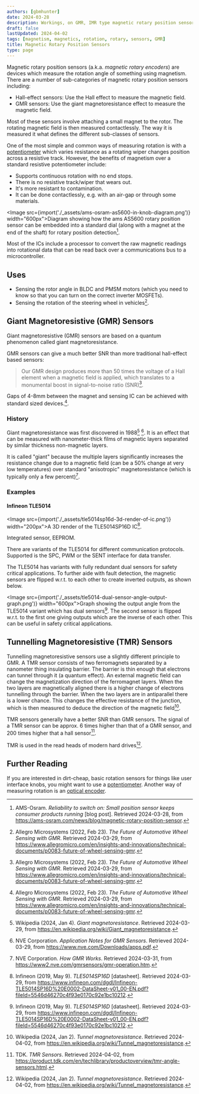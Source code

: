 ```yaml
---
authors: [gbmhunter]
date: 2024-03-28
description: Workings, on GMR, IMR type magnetic rotary position sensors.
draft: false
lastUpdated: 2024-04-02
tags: [magnetism, magnetics, rotation, rotary, sensors, GMR]
title: Magnetic Rotary Position Sensors
type: page
---
```



<WarningIsNotes />

Magnetic rotary position sensors (a.k.a. _magnetic rotary encoders_) are devices which measure the rotation angle of something using magnetism. There are a number of sub-categories of magnetic rotary position sensors including:

* Hall-effect sensors: Use the Hall effect to measure the magnetic field.
* GMR sensors: Use the giant magnetoresistance effect to measure the magnetic field.

Most of these sensors involve attaching a small magnet to the rotor. The rotating magnetic field is then measured contactlessly. The way it is measured it what defines the different sub-classes of sensors.

One of the most simple and common ways of measuring rotation is with a [potentiometer](/electronics/components/potentiometers-and-rheostats/) which varies resistance as a rotating wiper changes position across a resistive track. However, the benefits of magnetism over a standard resistive potentiometer include:

* Supports continuous rotation with no end stops.
* There is no resistive track/wiper that wears out.
* It's more resistant to contamination.
* It can be done contactlessly, e.g. with an air-gap or through some materials.

<Image src={import('./_assets/ams-osram-as5600-in-knob-diagram.png')} width="600px">Diagram showing how the ams AS5600 rotary position sensor can be embedded into a standard dial (along with a magnet at the end of the shaft) for rotary position detection[^ams-osram-as5600-position-sensor-blog].</Image>

Most of the ICs include a processor to convert the raw magnetic readings into rotational data that can be read back over a communications bus to a microcontroller.

## Uses

* Sensing the rotor angle in BLDC and PMSM motors (which you need to know so that you can turn on the correct inverter MOSFETs).
* Sensing the rotation of the steering wheel in vehicles[^allegro-future-of-automotive-wheel-sensing-with-gmr].

## Giant Magnetoresistive (GMR) Sensors

Giant magnetoresistive (GMR) sensors are based on a quantum phenomenon called giant magnetoresistance. 

GMR sensors can give a much better SNR than more traditional hall-effect based sensors: 

> Our GMR design produces more than 50 times the voltage of a Hall element when a magnetic field is applied, which translates to a monumental boost in signal-to-noise ratio (SNR)[^allegro-future-of-automotive-wheel-sensing-with-gmr].

Gaps of 4-8mm between the magnet and sensing IC can be achieved with standard sized devices.[^allegro-future-of-automotive-wheel-sensing-with-gmr].

### History

Giant magnetoresistance was first discovered in 1988[^wikipedia-giant-magnetoresistance] [^nve-application-notes-for-gmr-sensors]. It is an effect that can be measured with nanometer-thick films of magnetic layers separated by similar thickness non-magnetic layers.

It is called "giant" because the multiple layers significantly increases the resistance change due to a magnetic field (can be a 50% change at very low temperatures) over standard "anisotropic" magnetoresistance (which is typically only a few percent)[^nve-how-gmr-works].

### Examples

#### Infineon TLE5014

<Image src={import('./_assets/tle5014sp16d-3d-render-of-ic.png')} width="200px">A 3D render of the TLE5014SP16D IC[^infineon-tle5014sp16d-ds].</Image>

Integrated sensor, EEPROM. 

There are variants of the TLE5014 for different communication protocols. Supported is the SPC, PWM or the SENT interface for data transfer.

The TLE5014 has variants with fully redundant dual sensors for safety critical applications. To further aide with fault detection, the magnetic sensors are flipped w.r.t. to each other to create inverted outputs, as shown below.

<Image src={import('./_assets/tle5014-dual-sensor-angle-output-graph.png')} width="600px">Graph showing the output angle from the TLE5014 variant which has dual sensors[^infineon-tle5014sp16d-ds]. The second sensor is flipped w.r.t. to the first one giving outputs which are the inverse of each other. This can be useful in safety critical applications.</Image>

## Tunnelling Magnetoresistive (TMR) Sensors

Tunnelling magnetoresistive sensors use a slightly different principle to GMR. A TMR sensor consists of two ferromagnets separated by a nanometer thing insulating barrier. The barrier is thin enough that electrons can tunnel through it (a quantum effect). An external magnetic field can change the magnetization direction of the ferromagnet layers. When the two layers are magnetically aligned there is a higher change of electrons tunnelling through the barrier. When the two layers are in antiparallel there is a lower chance. This changes the effective resistance of the junction, which is then measured to deduce the direction of the magnetic field[^wikipedia-tunnel-magnetoresistance].

TMR sensors generally have a better SNR than GMR sensors. The signal of a TMR sensor can be approx. 6 times higher than that of a GMR sensor, and 200 times higher that a hall sensor[^tdk-tmr-sensors].

TMR is used in the read heads of modern hard drives[^wikipedia-tunnel-magnetoresistance].

## Further Reading

If you are interested in dirt-cheap, basic rotation sensors for things like user interface knobs, you might want to use a [potentiometer](/electronics/components/potentiometers-and-rheostats/). Another way of measuring rotation is an [optical encoder](/electronics/components/encoders/).

[^ams-osram-as5600-position-sensor-blog]: AMS-Osram. _Reliability to switch on: Small position sensor keeps consumer products running_ [blog post]. Retrieved 2024-03-28, from https://ams-osram.com/news/blog/magnetic-rotary-position-sensor.
[^wikipedia-giant-magnetoresistance]: Wikipedia (2024, Jan 4). _Giant magnetoresistance_. Retrieved 2024-03-29, from https://en.wikipedia.org/wiki/Giant_magnetoresistance.
[^nve-application-notes-for-gmr-sensors]: NVE Corporation. _Application Notes for GMR Sensors_. Retrieved 2024-03-29, from https://www.nve.com/Downloads/apps.pdf.
[^infineon-tle5014sp16d-ds]: Infineon (2019, May 9). _TLE5014SP16D_ [datasheet]. Retrieved 2024-03-29, from https://www.infineon.com/dgdl/Infineon-TLE5014SP16D%20E0002-DataSheet-v01_00-EN.pdf?fileId=5546d46270c4f93e0170c92e1bc10212.
[^allegro-future-of-automotive-wheel-sensing-with-gmr]: Allegro Microsystems (2022, Feb 23). _The Future of Automotive Wheel Sensing with GMR_. Retrieved 2024-03-29, from https://www.allegromicro.com/en/insights-and-innovations/technical-documents/p0083-future-of-wheel-sensing-gmr.
[^nve-how-gmr-works]: NVE Corporation. _How GMR Works_. Retrieved 2024-03-31, from https://www2.nve.com/gmrsensors/gmr-operation.htm.
[^wikipedia-tunnel-magnetoresistance]: Wikipedia (2024, Jan 2). _Tunnel magnetoresistance_. Retrieved 2024-04-02, from https://en.wikipedia.org/wiki/Tunnel_magnetoresistance.
[^tdk-tmr-sensors]: TDK. _TMR Sensors_. Retrieved 2024-04-02, from https://product.tdk.com/en/techlibrary/productoverview/tmr-angle-sensors.html.
